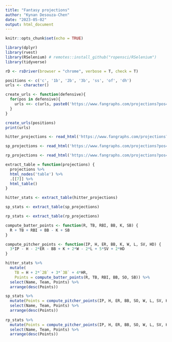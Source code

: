```yaml
---
title: "Fantasy projections"
author: "Kynan Desouza-Chen"
date: "2023-05-02"
output: html_document
---
```


```r
knitr::opts_chunk$set(echo = TRUE)
```

```r
library(dplyr)
library(rvest)
library(RSelenium) # remotes::install_github("ropensci/RSelenium")
library(tidyverse)
```

```r
rD <- rsDriver(browser = "chrome", verbose = T, check = T)
```


```r
positions <- c('c', '1b', '2b', '3b', 'ss', 'of', 'dh')
urls <- character()

create_urls <- function(defensive){
  for(pos in defensive){
    urls <<- c(urls, paste0('https://www.fangraphs.com/projections?pos=', pos, '&stats=bat&type=rfangraphsdc&statgroup=fantasy'))
  }
}

create_urls(positions)
print(urls)

hitter_projections <- read_html('https://www.fangraphs.com/projections?pos=ss&stats=bat&type=rfangraphsdc&statgroup=fantasy')

sp_projections <- read_html('https://www.fangraphs.com/projections?pos=&stats=sta&type=rfangraphsdc&statgroup=fantasy&fantasypreset=classic&sortcol=20&sortdir=desc')

rp_projections <- read_html('https://www.fangraphs.com/projections?pos=&stats=rel&type=rfangraphsdc&statgroup=fantasy&sortcol=8&sortdir=desc')
```

```r
extract_table = function(projections) {
  projections %>%
  html_nodes('table') %>%
  .[[7]] %>%
  html_table()
}

hitter_stats <- extract_table(hitter_projections)

sp_stats <- extract_table(sp_projections)

rp_stats <- extract_table(rp_projections)
```

```r
compute_batter_points <- function(R, TB, RBI, BB, K, SB) {
  R + TB + RBI + BB - K + SB
}

compute_pitcher_points <- function(IP, H, ER, BB, K, W, L, SV, HD) {
  3*IP - H - 2*ER - BB + K + 2*W - 2*L + 5*SV + 2*HD
}

hitter_stats %>%
  mutate(
    TB = H + 2*`2B` + 3*`3B` + 4*HR,
    Points = compute_batter_points(R, TB, RBI, BB, SO, SB)) %>%
  select(Name, Team, Points) %>%
  arrange(desc(Points))

sp_stats %>% 
  mutate(Points = compute_pitcher_points(IP, H, ER, BB, SO, W, L, SV, HLD)) %>%
  select(Name, Team, Points) %>%
  arrange(desc(Points))
  
rp_stats %>% 
  mutate(Points = compute_pitcher_points(IP, H, ER, BB, SO, W, L, SV, HLD)) %>%
  select(Name, Team, Points) %>%
  arrange(desc(Points))
```